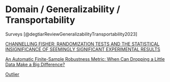 # Domain / Generalizability / Transportability {.unnumbered}


Surveys
[@degtiarReviewGeneralizabilityTransportability2023]

[CHANNELLING FISHER: RANDOMIZATION TESTS AND THE STATISTICAL INSIGNIFICANCE OF SEEMINGLY SIGNIFICANT EXPERIMENTAL RESULTS](https://personal.lse.ac.uk/YoungA/ChannellingFisherQJE.pdf)

[An Automatic Finite-Sample Robustness Metric: When Can Dropping a Little Data Make a Big Difference?](https://arxiv.org/abs/2011.14999)

[Outlier](https://en.wikipedia.org/wiki/Outlier)